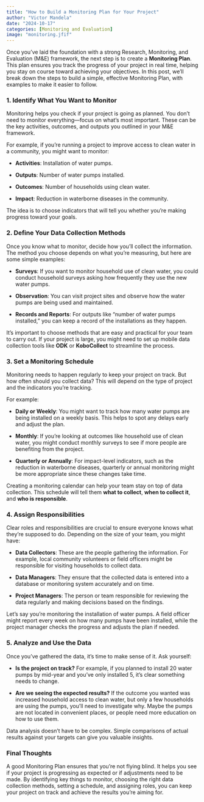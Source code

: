```yaml
---
title: "How to Build a Monitoring Plan for Your Project"
author: "Victor Mandela"
date: "2024-10-17"
categories: [Monitoring and Evaluation]
image: "monitoring.jfif"
---
```


Once you've laid the foundation with a strong Research, Monitoring, and Evaluation (M&E) framework, the next step is to create a **Monitoring Plan**. This plan ensures you track the progress of your project in real time, helping you stay on course toward achieving your objectives. In this post, we'll break down the steps to build a simple, effective Monitoring Plan, with examples to make it easier to follow.

### 1. Identify What You Want to Monitor

Monitoring helps you check if your project is going as planned. You don’t need to monitor everything—focus on what’s most important. These can be the key activities, outcomes, and outputs you outlined in your M&E framework.

For example, if you’re running a project to improve access to clean water in a community, you might want to monitor:

-   **Activities**: Installation of water pumps.

-   **Outputs**: Number of water pumps installed.

-   **Outcomes**: Number of households using clean water.

-   **Impact**: Reduction in waterborne diseases in the community.

The idea is to choose indicators that will tell you whether you're making progress toward your goals.

### 2. Define Your Data Collection Methods

Once you know what to monitor, decide how you’ll collect the information. The method you choose depends on what you’re measuring, but here are some simple examples:

-   **Surveys**: If you want to monitor household use of clean water, you could conduct household surveys asking how frequently they use the new water pumps.

-   **Observation**: You can visit project sites and observe how the water pumps are being used and maintained.

-   **Records and Reports**: For outputs like "number of water pumps installed," you can keep a record of the installations as they happen.

It’s important to choose methods that are easy and practical for your team to carry out. If your project is large, you might need to set up mobile data collection tools like **ODK** or **KoboCollect** to streamline the process.

### 3. Set a Monitoring Schedule

Monitoring needs to happen regularly to keep your project on track. But how often should you collect data? This will depend on the type of project and the indicators you’re tracking.

For example:

-   **Daily or Weekly**: You might want to track how many water pumps are being installed on a weekly basis. This helps to spot any delays early and adjust the plan.

-   **Monthly**: If you’re looking at outcomes like household use of clean water, you might conduct monthly surveys to see if more people are benefiting from the project.

-   **Quarterly or Annually**: For impact-level indicators, such as the reduction in waterborne diseases, quarterly or annual monitoring might be more appropriate since these changes take time.

Creating a monitoring calendar can help your team stay on top of data collection. This schedule will tell them **what to collect**, **when to collect it**, and **who is responsible**.

### 4. Assign Responsibilities

Clear roles and responsibilities are crucial to ensure everyone knows what they’re supposed to do. Depending on the size of your team, you might have:

-   **Data Collectors**: These are the people gathering the information. For example, local community volunteers or field officers might be responsible for visiting households to collect data.

-   **Data Managers**: They ensure that the collected data is entered into a database or monitoring system accurately and on time.

-   **Project Managers**: The person or team responsible for reviewing the data regularly and making decisions based on the findings.

Let’s say you’re monitoring the installation of water pumps. A field officer might report every week on how many pumps have been installed, while the project manager checks the progress and adjusts the plan if needed.

### 5. Analyze and Use the Data

Once you’ve gathered the data, it’s time to make sense of it. Ask yourself:

-   **Is the project on track?** For example, if you planned to install 20 water pumps by mid-year and you’ve only installed 5, it’s clear something needs to change.

-   **Are we seeing the expected results?** If the outcome you wanted was increased household access to clean water, but only a few households are using the pumps, you’ll need to investigate why. Maybe the pumps are not located in convenient places, or people need more education on how to use them.

Data analysis doesn’t have to be complex. Simple comparisons of actual results against your targets can give you valuable insights.

### Final Thoughts

A good Monitoring Plan ensures that you’re not flying blind. It helps you see if your project is progressing as expected or if adjustments need to be made. By identifying key things to monitor, choosing the right data collection methods, setting a schedule, and assigning roles, you can keep your project on track and achieve the results you’re aiming for.
